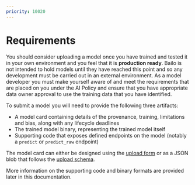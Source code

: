 ```yaml
---
priority: 10020
---
```



# Requirements

You should consider uploading a model once you have trained and tested it in your own environment and you feel that it
is **production ready**. Bailo is not intended to hold models until they have reached this point and so any development
must be carried out in an external environment. As a model developer you must make yourself aware of and meet the
requirements that are placed on you under the AI Policy and ensure that you have appropriate data owner approval to use
the training data that you have identified.

To submit a model you will need to provide the following three artifacts:

- A model card containing details of the provenance, training, limitations and bias, along with any lifecycle deadlines
- The trained model binary, representing the trained model itself
- Supporting code that exposes defined endpoints on the model (notably a `predict` or `predict_raw` endpoint)

The model card can either be designed using the [upload form](/upload) or as a JSON blob that follows the
[upload schema](/api/v1/schema/default?use=UPLOAD).

More information on the supporting code and binary formats are provided later in this documentation.


>
